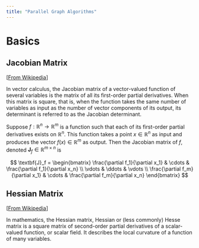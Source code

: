 ```yaml
---
title: "Parallel Graph Algorithms"
---
```


# Basics

## Jacobian Matrix

[[From Wikipedia](https://en.wikipedia.org/wiki/Jacobian_matrix_and_determinant)]

In vector calculus, the Jacobian matrix of a vector-valued function of several
variables is the matrix of all its first-order partial derivatives. When this
matrix is square, that is, when the function takes the same number of variables
as input as the number of vector components of its output, its determinant is
referred to as the Jacobian determinant.

Suppose $f : \mathbb{R}^n \to \mathbb{R}^m$ is a function such that each of its
first-order partial derivatives exists on $\mathbb{R}^n$. This function takes a
point $x \in \mathbb{R}^n$ as input and produces the vector
$f(x) \in \mathbb{R}^m$ as output. Then the Jacobian matrix of $f$, denoted
$\textbf{J}_f \in \mathbb{R}^{m \times n}$ is

$$
\textbf{J}_f = \begin{bmatrix}
\frac{\partial f_1}{\partial x_1} & \cdots & \frac{\partial f_1}{\partial x_n} \\
\vdots & \ddots & \vdots \\
\frac{\partial f_m}{\partial x_1} & \cdots & \frac{\partial f_m}{\partial x_n}
\end{bmatrix}
$$

## Hessian Matrix

[[From Wikipedia](https://en.wikipedia.org/wiki/Hessian_matrix)]

In mathematics, the Hessian matrix, Hessian or (less commonly) Hesse matrix is a
square matrix of second-order partial derivatives of a scalar-valued function,
or scalar field. It describes the local curvature of a function of many
variables.

